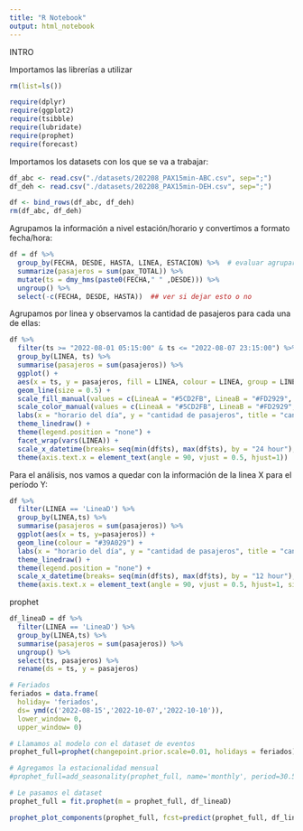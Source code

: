```yaml
---
title: "R Notebook"
output: html_notebook
---
```


INTRO

Importamos las librerías a utilizar

```r
rm(list=ls())

require(dplyr)
require(ggplot2)
require(tsibble)
require(lubridate)
require(prophet)
require(forecast)
```


Importamos los datasets con los que se va a trabajar:

```r
df_abc <- read.csv("./datasets/202208_PAX15min-ABC.csv", sep=";")
df_deh <- read.csv("./datasets/202208_PAX15min-DEH.csv", sep=";")

df <- bind_rows(df_abc, df_deh)
rm(df_abc, df_deh)
```

Agrupamos la información a nivel estación/horario y convertimos a formato fecha/hora:

```r
df = df %>%
  group_by(FECHA, DESDE, HASTA, LINEA, ESTACION) %>%  # evaluar agrupar a nivel linea y quedarse con una única línea para el análisis
  summarize(pasajeros = sum(pax_TOTAL)) %>%
  mutate(ts = dmy_hms(paste0(FECHA," " ,DESDE))) %>%
  ungroup() %>%
  select(-c(FECHA, DESDE, HASTA))  ## ver si dejar esto o no
```


Agrupamos por linea y observamos la cantidad de pasajeros para cada una de ellas:

```r
df %>%
  filter(ts >= "2022-08-01 05:15:00" & ts <= "2022-08-07 23:15:00") %>%
  group_by(LINEA, ts) %>%
  summarise(pasajeros = sum(pasajeros)) %>%
  ggplot() +
  aes(x = ts, y = pasajeros, fill = LINEA, colour = LINEA, group = LINEA) +
  geom_line(size = 0.5) +
  scale_fill_manual(values = c(LineaA = "#5CD2FB", LineaB = "#FD2929", LineaC = "#1872D6", LineaD = "#39A029", LineaE = "#583FD2", LineaH = "#FFEC3B")) +
  scale_color_manual(values = c(LineaA = "#5CD2FB", LineaB = "#FD2929", LineaC = "#1872D6", LineaD = "#39A029", LineaE = "#583FD2", LineaH = "#FFEC3B")) +
  labs(x = "horario del día", y = "cantidad de pasajeros", title = "cantidad de pasajeros por linea") + 
  theme_linedraw() +
  theme(legend.position = "none") +
  facet_wrap(vars(LINEA)) + 
  scale_x_datetime(breaks= seq(min(df$ts), max(df$ts), by = "24 hour"), date_labels = "%a %H %M") + 
  theme(axis.text.x = element_text(angle = 90, vjust = 0.5, hjust=1))
```


Para el análisis, nos  vamos a quedar con la información de la linea X para el período Y:
```r
df %>%
  filter(LINEA == 'LineaD') %>%
  group_by(LINEA,ts) %>%
  summarise(pasajeros = sum(pasajeros)) %>%
  ggplot(aes(x = ts, y=pasajeros)) +
  geom_line(colour = "#39A029") +
  labs(x = "horario del día", y = "cantidad de pasajeros", title = "cantidad de pasajeros de la linea D") + 
  theme_linedraw() +
  theme(legend.position = "none") + 
  scale_x_datetime(breaks= seq(min(df$ts), max(df$ts), by = "12 hour"), date_labels = "%a %H %M") + 
  theme(axis.text.x = element_text(angle = 90, vjust = 0.5, hjust=1, size = 5))


```
prophet

```r
df_lineaD = df %>%
  filter(LINEA == 'LineaD') %>%
  group_by(LINEA,ts) %>%
  summarise(pasajeros = sum(pasajeros)) %>%
  ungroup() %>%
  select(ts, pasajeros) %>%
  rename(ds = ts, y = pasajeros)

```



```r
# Feriados
feriados = data.frame(
  holiday= 'feriados',
  ds= ymd(c('2022-08-15','2022-10-07','2022-10-10')),
  lower_window= 0,
  upper_window= 0)

```


```r
# Llamamos al modelo con el dataset de eventos
prophet_full=prophet(changepoint.prior.scale=0.01, holidays = feriados)

# Agregamos la estacionalidad mensual
#prophet_full=add_seasonality(prophet_full, name='monthly', period=30.5, fourier.order = 4)

# Le pasamos el dataset
prophet_full = fit.prophet(m = prophet_full, df_lineaD) 
```

```r
prophet_plot_components(prophet_full, fcst=predict(prophet_full, df_lineaD))
```

